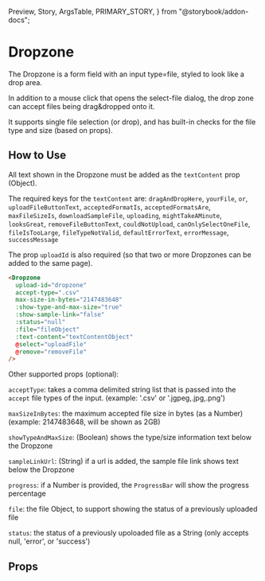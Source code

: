  Preview,
  Story,
  ArgsTable,
  PRIMARY_STORY,
} from "@storybook/addon-docs";

# Dropzone

The Dropzone is a form field with an input type=file, styled to look like a drop area.

In addition to a mouse click that opens the select-file dialog, the drop zone can accept files being drag&dropped onto it.

It supports single file selection (or drop), and has built-in checks for the file type and size (based on props).

<Preview>
  <Story id="components-dropzone--primary" />
</Preview>

## How to Use

All text shown in the Dropzone must be added as the `textContent` prop (Object).

The required keys for the `textContent` are: `dragAndDropHere`, `yourFile`, `or`, `uploadFileButtonText`,
`acceptedFormatIs`, `acceptedFormatsAre`, `maxFileSizeIs`, `downloadSampleFile`,
`uploading`, `mightTakeAMinute`, `looksGreat`, `removeFileButtonText`,
`couldNotUpload`, `canOnlySelectOneFile`, `fileIsTooLarge`, `fileTypeNotValid`,
`defaultErrorText`, `errorMessage`, `successMessage`

The prop `uploadId` is also required (so that two or more Dropzones can be added to the same page).

```html
<Dropzone
  upload-id="dropzone"
  accept-type=".csv"
  max-size-in-bytes="2147483648"
  :show-type-and-max-size="true"
  :show-sample-link="false"
  :status="null"
  :file="fileObject"
  :text-content="textContentObject"
  @select="uploadFile"
  @remove="removeFile"
/>
```

Other supported props (optional):

`acceptType`: takes a comma delimited string list that is passed into the `accept` file types of the input. (example: '.csv' or '.jgpeg,.jpg,.png')

`maxSizeInBytes`: the maximum accepted file size in bytes (as a Number) (example: 2147483648, will be shown as 2GB)

`showTypeAndMaxSize`: (Boolean) shows the type/size information text below the Dropzone

`sampleLinkUrl`: (String) if a url is added, the sample file link shows text below the Dropzone

`progress`: if a Number is provided, the `ProgressBar` will show the progress percentage

`file`: the file Object, to support showing the status of a previously uploaded file

`status`: the status of a previously upoloaded file as a String (only accepts null, 'error', or 'success')

## Props

<ArgsTable story={PRIMARY_STORY} />
